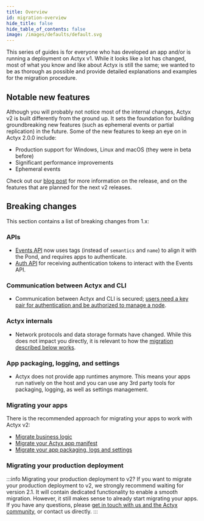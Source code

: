 ```yaml
---
title: Overview
id: migration-overview
hide_title: false
hide_table_of_contents: false
image: /images/defaults/default.svg
---
```


This series of guides is for everyone who has developed an app and/or is running a deployment on Actyx v1.
While it looks like a lot has changed, most of what you know and like about Actyx is still the same; we wanted to be as thorough as possible and provide detailed explanations and examples for the migration procedure.

## Notable new features

Although you will probably not notice most of the internal changes, Actyx v2 is built differently from the ground up.
It sets the foundation for building groundbreaking new features (such as ephemeral events or partial replication) in the future.
Some of the new features to keep an eye on in Actyx 2.0.0 include:

- Production support for Windows, Linux and macOS (they were in beta before)
- Significant performance improvements
- Ephemeral events

Check out our [blog post](https://developer.actyx.com/blog) for more information on the release, and on the features that are planned for the next v2 releases.

## Breaking changes

This section contains a list of breaking changes from 1.x:

### APIs

- [Events API](../../reference/events-api) now uses tags (instead of `semantics` and  `name`) to align it with the Pond, and requires apps to authenticate.
- [Auth API](../../reference/auth-api) for receiving authentication tokens to interact with the Events API.

### Communication between Actyx and CLI

- Communication between Actyx and CLI is secured; [users need a key pair for authentication and be authorized to manage a node](../user-auth/set-up-user-keys).

### Actyx internals

- Network protocols and data storage formats have changed. While this does not impact you directly, it is relevant to how the [migration described below works](#migrating-your-production-deployment).

### App packaging, logging, and settings

- Actyx does not provide app runtimes anymore. This means your apps run natively on the host and you can use any 3rd party tools for packaging, logging, as well as settings management. 

### Migrating your apps

There is the recommended approach for migrating your apps to work with Actyx v2:

- [Migrate business logic](./migrate-business-logic)
- [Migrate your Actyx app manifest](./migrate-app-manifest)
- [Migrate your app packaging, logs and settings](./migrate-app-logs-and-settings)

### Migrating your production deployment

:::info Migrating your production deployment to v2?
If you want to migrate your production deployment to v2, we strongly recommend waiting for version 2.1.
It will contain dedicated functionality to enable a smooth migration.
However, it still makes sense to already start migrating your apps.
If you have any questions, please [get in touch with us and the Actyx community](https://community.actyx.com/), or contact us directly.
:::
